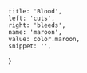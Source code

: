 
	title: 'Blood',
	left: 'cuts',
	right: 'bleeds',
	name: 'maroon',
	value: color.maroon,
	snippet: '',
}
